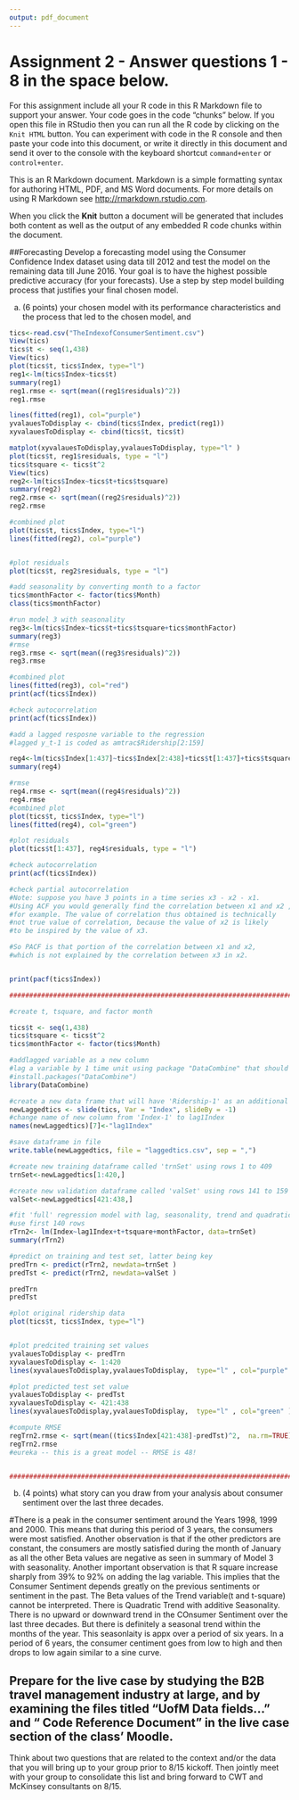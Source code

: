 ---
output: pdf_document
---
# Assignment 2 - Answer questions 1 - 8 in the space below. 

For this assignment include all your R code in this R Markdown file to support your answer. Your code goes in the code "chunks" below. If you open this file in RStudio then you can run all the R code by clicking on the `Knit HTML` button. You can experiment with code in the R console and then paste your code into this document, or write it directly in this document and send it over to the console with the keyboard shortcut `command+enter` or `control+enter`.

This is an R Markdown document. Markdown is a simple formatting syntax for authoring HTML, PDF, and MS Word documents. For more details on using R Markdown see <http://rmarkdown.rstudio.com>.

When you click the **Knit** button a document will be generated that includes both content as well as the output of any embedded R code chunks within the document. 


##Forecasting 
Develop a forecasting model using the Consumer Confidence Index dataset using data till 2012 and test the model on the remaining data till June 2016. Your goal is to have the highest possible predictive accuracy (for your forecasts). Use a step by step model building process that justifies your final chosen model. 

a) (6 points) your chosen model with its performance characteristics and the process that led to the chosen model, and


```{r}
tics<-read.csv("TheIndexofConsumerSentiment.csv")
View(tics)
tics$t <- seq(1,438)
View(tics)
plot(tics$t, tics$Index, type="l")
reg1<-lm(tics$Index~tics$t)
summary(reg1)
reg1.rmse <- sqrt(mean((reg1$residuals)^2))
reg1.rmse

lines(fitted(reg1), col="purple")
yvalauesToDdisplay <- cbind(tics$Index, predict(reg1))
xyvalauesToDdisplay <- cbind(tics$t, tics$t)

matplot(xyvalauesToDdisplay,yvalauesToDdisplay, type="l" )
plot(tics$t, reg1$residuals, type = "l")
tics$tsquare <- tics$t^2
View(tics)
reg2<-lm(tics$Index~tics$t+tics$tsquare)
summary(reg2)
reg2.rmse <- sqrt(mean((reg2$residuals)^2))
reg2.rmse

#combined plot
plot(tics$t, tics$Index, type="l")
lines(fitted(reg2), col="purple")


#plot residuals
plot(tics$t, reg2$residuals, type = "l")

#add seasonality by converting month to a factor
tics$monthFactor <- factor(tics$Month)
class(tics$monthFactor)

#run model 3 with seasonality
reg3<-lm(tics$Index~tics$t+tics$tsquare+tics$monthFactor)
summary(reg3)
#rmse
reg3.rmse <- sqrt(mean((reg3$residuals)^2))
reg3.rmse 

#combined plot
lines(fitted(reg3), col="red")
print(acf(tics$Index))

#check autocorrelation
print(acf(tics$Index))

#add a lagged resposne variable to the regression
#lagged y_t-1 is coded as amtrac$Ridership[2:159]

reg4<-lm(tics$Index[1:437]~tics$Index[2:438]+tics$t[1:437]+tics$tsquare[1:437]+tics$monthFactor[1:437])
summary(reg4)

#rmse
reg4.rmse <- sqrt(mean((reg4$residuals)^2))
reg4.rmse
#combined plot
plot(tics$t, tics$Index, type="l")
lines(fitted(reg4), col="green")

#plot residuals
plot(tics$t[1:437], reg4$residuals, type = "l")

#check autocorrelation
print(acf(tics$Index))

#check partial autocorrelation
#Note: suppose you have 3 points in a time series x3 - x2 - x1. 
#Using ACF you would generally find the correlation between x1 and x2 ,
#for example. The value of correlation thus obtained is technically 
#not true value of correlation, because the value of x2 is likely
#to be inspired by the value of x3. 

#So PACF is that portion of the correlation between x1 and x2, 
#which is not explained by the correlation between x3 in x2.


print(pacf(tics$Index))

#########################################################################################################

#create t, tsquare, and factor month

tics$t <- seq(1,438)
tics$tsquare <- tics$t^2
tics$monthFactor <- factor(tics$Month)

#addlagged variable as a new column
#lag a variable by 1 time unit using package "DataCombine" that should be installed
#install.packages("DataCombine")
library(DataCombine)

#create a new data frame that will have 'Ridership-1' as an additional column
newLaggedtics <- slide(tics, Var = "Index", slideBy = -1)
#change name of new column from 'Index-1' to lag1Index
names(newLaggedtics)[7]<-"lag1Index"

#save dataframe in file
write.table(newLaggedtics, file = "laggedtics.csv", sep = ",")

#create new training dataframe called 'trnSet' using rows 1 to 409
trnSet<-newLaggedtics[1:420,]

#create new validation dataframe called 'valSet' using rows 141 to 159
valSet<-newLaggedtics[421:438,]

#fit 'full' regression model with lag, seasonality, trend and quadratic trend on training
#use first 140 rows
rTrn2<- lm(Index~lag1Index+t+tsquare+monthFactor, data=trnSet)
summary(rTrn2)

#predict on training and test set, latter being key
predTrn <- predict(rTrn2, newdata=trnSet )
predTst <- predict(rTrn2, newdata=valSet )

predTrn
predTst

#plot original ridership data
plot(tics$t, tics$Index, type="l")


#plot predcited training set values
yvalauesToDdisplay <- predTrn
xyvalauesToDdisplay <- 1:420
lines(xyvalauesToDdisplay,yvalauesToDdisplay,  type="l" , col="purple" )

#plot predicted test set value
yvalauesToDdisplay <- predTst
xyvalauesToDdisplay <- 421:438
lines(xyvalauesToDdisplay,yvalauesToDdisplay,  type="l" , col="green" )

#compute RMSE
regTrn2.rmse <- sqrt(mean((tics$Index[421:438]-predTst)^2,  na.rm=TRUE))
regTrn2.rmse
#eureka -- this is a great model -- RMSE is 48!


###############################################################################################################

```

b) (4 points) what story can you draw from your analysis about consumer sentiment over the last three decades. 

#There is a peak in the consumer sentiment around the Years 1998, 1999 and 2000. This means that during this period of 3 years, the consumers were most satisfied. Another observation is that if the other predictors are constant, the consumers are mostly satisfied during the month of January as all the other Beta values are negative as seen in summary of Model 3 with seasonality. Another important observation is that R square increase sharply from 39% to 92% on adding the lag variable. This implies that the Consumer Sentiment depends greatly on the previous sentiments or sentiment in the past. The Beta values of the Trend variable(t and t-square) cannot be interpreted. There is Quadratic Trend with additive Seasonality. There is no upward or downward trend in the COnsumer Sentiment over the last three decades. But there is definitely a seasonal trend within the months of the year. This seasonlaity is appx over a period of six years. In a period of 6 years, the consumer centiment goes from low to high and then drops to low again similar to a sine curve.    


## Prepare for the live case by studying the B2B travel management industry at large, and by examining the files titled "UofM Data fields..." and "<Industry> Code Reference Document" in the live case section of the class' Moodle.

Think about two questions that are related to the context and/or the data that you will bring up to your group prior to 8/15 kickoff. Then jointly meet with your group to consolidate this list and bring forward to CWT and McKinsey consultants on 8/15.


